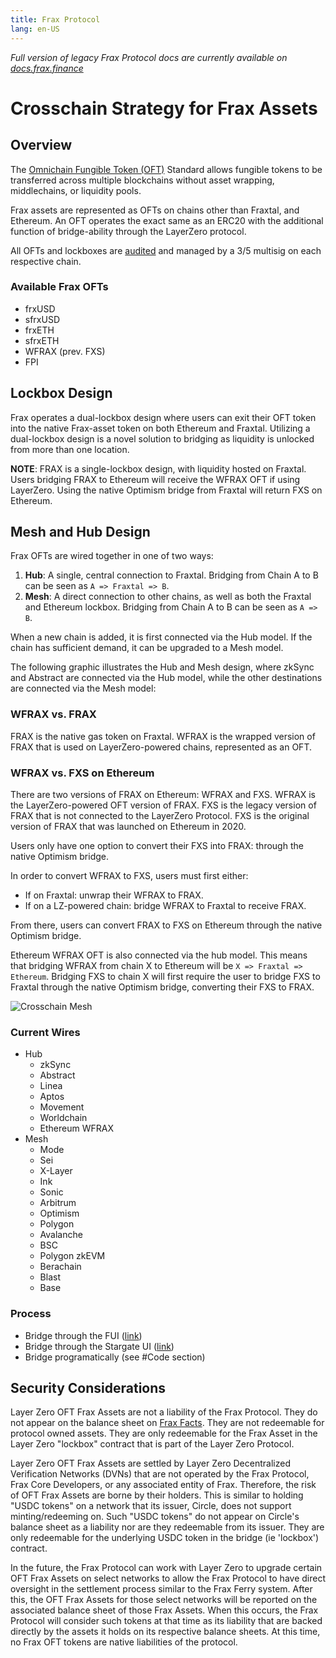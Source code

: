 ```yaml
---
title: Frax Protocol
lang: en-US
---
```



_Full version of legacy Frax Protocol docs are currently available on [docs.frax.finance](https://docs.frax.finance)_

# Crosschain Strategy for Frax Assets

## Overview

The [Omnichain Fungible Token (OFT)](https://docs.layerzero.network/v2/home/token-standards/oft-standard) Standard allows fungible tokens to be transferred across multiple blockchains without asset wrapping, middlechains, or liquidity pools.

Frax assets are represented as OFTs on chains other than Fraxtal, and Ethereum. An OFT operates the exact same as an ERC20 with the additional function of bridge-ability through the LayerZero protocol.

All OFTs and lockboxes are [audited](https://github.com/FraxFinance/LayerZero-v2-upgradeable) and managed by a 3/5 multisig on each respective chain.

### Available Frax OFTs

- frxUSD
- sfrxUSD
- frxETH
- sfrxETH
- WFRAX (prev. FXS)
- FPI

## Lockbox Design

Frax operates a dual-lockbox design where users can exit their OFT token into the native Frax-asset token on both Ethereum and Fraxtal. Utilizing a dual-lockbox design is a novel solution to bridging as liquidity is unlocked from more than one location.

**NOTE**: FRAX is a single-lockbox design, with liquidity hosted on Fraxtal. Users bridging FRAX to Ethereum will receive the WFRAX OFT if using LayerZero. Using the native Optimism bridge from Fraxtal will return FXS on Ethereum.

## Mesh and Hub Design

Frax OFTs are wired together in one of two ways:

1. **Hub**: A single, central connection to Fraxtal. Bridging from Chain A to B can be seen as `A => Fraxtal => B`.
2. **Mesh**: A direct connection to other chains, as well as both the Fraxtal and Ethereum lockbox. Bridging from Chain A to B can be seen as `A => B`.

When a new chain is added, it is first connected via the Hub model. If the chain has sufficient demand, it can be upgraded to a Mesh model.

The following graphic illustrates the Hub and Mesh design, where zkSync and Abstract are connected via the Hub model, while the other destinations are connected via the Mesh model:

### WFRAX vs. FRAX

FRAX is the native gas token on Fraxtal. WFRAX is the wrapped version of FRAX that is used on LayerZero-powered chains, represented as an OFT.

### WFRAX vs. FXS on Ethereum

There are two versions of FRAX on Ethereum: WFRAX and FXS. WFRAX is the LayerZero-powered OFT version of FRAX. FXS is the legacy version of FRAX that is not connected to the LayerZero Protocol. FXS is the original version of FRAX that was launched on Ethereum in 2020.

Users only have one option to convert their FXS into FRAX: through the native Optimism bridge.

In order to convert WFRAX to FXS, users must first either:

- If on Fraxtal: unwrap their WFRAX to FRAX.
- If on a LZ-powered chain: bridge WFRAX to Fraxtal to receive FRAX.

From there, users can convert FRAX to FXS on Ethereum through the native Optimism bridge.

Ethereum WFRAX OFT is also connected via the hub model. This means that bridging WFRAX from chain X to Ethereum will be `X => Fraxtal => Ethereum`. Bridging FXS to chain X will first require the user to bridge FXS to Fraxtal through the native Optimism bridge, converting their FXS to FRAX.

![Crosschain Mesh](/images/protocol/crosschain-mesh.png)

### Current Wires

- Hub
  - zkSync
  - Abstract
  - Linea
  - Aptos
  - Movement
  - Worldchain
  - Ethereum WFRAX
- Mesh
  - Mode
  - Sei
  - X-Layer
  - Ink
  - Sonic
  - Arbitrum
  - Optimism
  - Polygon
  - Avalanche
  - BSC
  - Polygon zkEVM
  - Berachain
  - Blast
  - Base

### Process

- Bridge through the FUI ([link](https://www.frax.com))
- Bridge through the Stargate UI ([link](https://stargate.finance/bridge))
- Bridge programatically (see #Code section)

## Security Considerations

Layer Zero OFT Frax Assets are not a liability of the Frax Protocol. They do not appear on the balance sheet on [Frax Facts](https://facts.frax.finance/frax/balance-sheet). They are not redeemable for protocol owned assets. They are only redeemable for the Frax Asset in the Layer Zero "lockbox" contract that is part of the Layer Zero Protocol.

Layer Zero OFT Frax Assets are settled by Layer Zero Decentralized Verification Networks (DVNs) that are not operated by the Frax Protocol, Frax Core Developers, or any associated entity of Frax. Therefore, the risk of OFT Frax Assets are borne by their holders. This is similar to holding "USDC tokens" on a network that its issuer, Circle, does not support minting/redeeming on. Such "USDC tokens" do not appear on Circle's balance sheet as a liability nor are they redeemable from its issuer. They are only redeemable for the underlying USDC token in the bridge (ie 'lockbox') contract.

In the future, the Frax Protocol can work with Layer Zero to upgrade certain OFT Frax Assets on select networks to allow the Frax Protocol to have direct oversight in the settlement process similar to the Frax Ferry system. After this, the OFT Frax Assets for those select networks will be reported on the associated balance sheet of those Frax Assets. When this occurs, the Frax Protocol will consider such tokens at that time as its liability that are backed directly by the assets it holds on its respective balance sheets. At this time, no Frax OFT tokens are native liabilities of the protocol.
